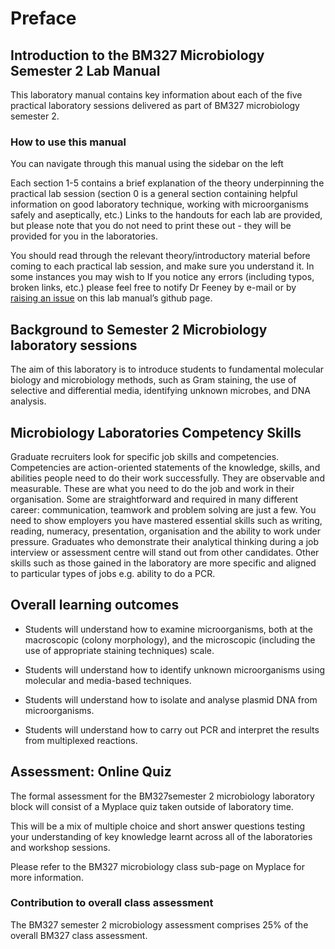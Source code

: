# Preface {.unnumbered}

## Introduction to the BM327 Microbiology Semester 2 Lab Manual

This laboratory manual contains key information about each of the five practical laboratory sessions delivered as part of BM327 microbiology semester 2. 

### How to use this manual

You can navigate through this manual using the sidebar on the left

Each section 1-5 contains a brief explanation of the theory underpinning the practical lab session (section 0 is a general section containing helpful information on good laboratory technique, working with microorganisms safely and aseptically, etc.) Links to the handouts for each lab are provided, but please note that you do not need to print these out - they will be provided for you in the laboratories. 

You should read through the relevant theory/introductory material before coming to each practical lab session, and make sure you understand it. In some instances you may wish to 
If you notice any errors (including typos, broken links, etc.) please feel free to notify Dr Feeney by e-mail or by [raising an issue](https://github.com/mafeeney/BM327microS2/issues/new) on this lab manual's github page. 


## Background to Semester 2 Microbiology laboratory sessions

The aim of this laboratory is to introduce students to fundamental molecular biology and microbiology methods, such as Gram staining, the use of selective and differential media, identifying unknown microbes, and DNA analysis.

## Microbiology Laboratories Competency Skills

Graduate recruiters look for specific job skills and competencies. Competencies are action-oriented statements of the knowledge, skills, and abilities people need to do their work successfully. They are observable and measurable. These are what you need to do the job and work in their organisation. Some are straightforward and required in many different career: communication, teamwork and problem solving are just a few. You need to show employers you have mastered essential skills such as writing, reading, numeracy, presentation, organisation and the ability to work under pressure. Graduates who demonstrate their analytical thinking during a job interview or assessment centre will stand out from other candidates. Other skills such as those gained in the laboratory are more specific and aligned to particular types of jobs e.g. ability to do a PCR.

## Overall learning outcomes

- Students will understand how to examine microorganisms, both at the macroscopic (colony morphology), and the microscopic (including the use of appropriate staining techniques) scale.

- Students will understand how to identify unknown microorganisms using molecular and media-based techniques.

- Students will understand how to isolate and analyse plasmid DNA from microorganisms.

- Students will understand how to carry out PCR and interpret the results from multiplexed reactions.


## Assessment: Online Quiz

The formal assessment for the BM327semester 2 microbiology laboratory block will consist of a Myplace quiz taken outside of laboratory time.

This will be a mix of multiple choice and short answer questions testing your understanding of key knowledge learnt across all of the laboratories and workshop sessions.

Please refer to the BM327 microbiology class sub-page on Myplace for more information.

### Contribution to overall class assessment

The BM327 semester 2 microbiology assessment comprises 25% of the overall BM327 class assessment.




